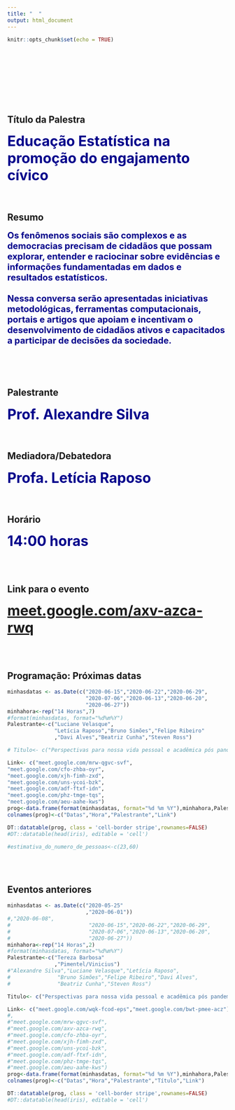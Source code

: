 ```yaml
---
title: "  "
output: html_document
---
```


```r
knitr::opts_chunk$set(echo = TRUE)
```
<br>
<br>
<br>
<br>
<br>
<br>
<br>

## Título da Palestra

<span style=" font-size: 32px; font-weight:bold; color:darkblue;">
Educação Estatística na promoção do engajamento cívico
</span>
<br>
<br>
<br>

## Resumo

<span style=" font-size: 20px; font-weight:bold; color:darkblue;">
Os fenômenos sociais são complexos e as democracias precisam de cidadãos que possam explorar, entender e raciocinar sobre evidências e informações fundamentadas em dados e resultados estatísticos. <br> <br>
Nessa conversa serão apresentadas iniciativas metodológicas, ferramentas computacionais, portais e artigos que apoiam e incentivam o desenvolvimento de cidadãos ativos e capacitados a participar de decisões da sociedade.
</span>

<!--
A disseminação do COVID- 19 no Brasil e no mundo ainda está cercada de incertezas mas já indicam que deverão acontecer mudanças relevantes na nossa vida. Serão feitas reflexões a respeito das que poderão ser positivas e que medidas para diminuir os efeitos negativos.-->

<br>
<br>
<br>

## Palestrante

<span style=" font-size: 32px; font-weight:bold; color:darkblue;">
Prof. Alexandre Silva </span>
<br>
<br>
<br>


## Mediadora/Debatedora

<span style=" font-size: 32px; font-weight:bold; color:darkblue;">Profa. Letícia Raposo</span>
<br>
<br>
<br>

## Horário

<span style=" font-size: 32px; font-weight:bold; color:darkblue;">14:00 horas</span>

<br>
<br>

## Link para o evento

<span style=" font-size: 32px; font-weight:bold; color:darkblue;">
 <a href="https://www.meet.google.com/axv-azca-rwq">meet.google.com/axv-azca-rwq</a> 
</span>

<br>
<br>



## Programação: Próximas datas

```r
minhasdatas <- as.Date(c("2020-06-15","2020-06-22","2020-06-29",
                         "2020-07-06","2020-06-13","2020-06-20",
                         "2020-06-27"))
minhahora<-rep("14 Horas",7)
#format(minhasdatas, format="%d%m%Y")
Palestrante<-c("Luciane Velasque",
               "Letícia Raposo","Bruno Simões","Felipe Ribeiro"
               ,"Davi Alves","Beatriz Cunha","Steven Ross")

# Titulo<- c("Perspectivas para nossa vida pessoal e acadêmica pós pandemia", "Práticas didático-pedagógicas no período de pós-pandemia e a formação de professores para o exercício responsável da docência online")

Link<- c("meet.google.com/mrw-qgvc-svf",
"meet.google.com/cfo-zhba-oyr",
"meet.google.com/xjh-fimh-zxd",
"meet.google.com/uns-ycoi-bzk",
"meet.google.com/adf-ftxf-idn",
"meet.google.com/phz-tmge-tqs",
"meet.google.com/aeu-aahe-kws")
prog<-data.frame(format(minhasdatas, format="%d %m %Y"),minhahora,Palestrante,Link)
colnames(prog)<-c("Datas","Hora","Palestrante","Link")

DT::datatable(prog, class = 'cell-border stripe',rownames=FALSE)
#DT::datatable(head(iris), editable = 'cell')

#estimativa_do_numero_de_pessoas<-c(23,60)
```

<br>
<br>


## Eventos anteriores

```r
minhasdatas <- as.Date(c("2020-05-25"
                         ,"2020-06-01"))
#,"2020-06-08",
#                         "2020-06-15","2020-06-22","2020-06-29",
#                         "2020-07-06","2020-06-13","2020-06-20",
#                         "2020-06-27"))
minhahora<-rep("14 Horas",2)
#format(minhasdatas, format="%d%m%Y")
Palestrante<-c("Tereza Barbosa"
               ,"Pimentel/Vinicius")
#"Alexandre Silva","Luciane Velasque","Letícia Raposo",
#               "Bruno Simões","Felipe Ribeiro","Davi Alves",
#               "Beatriz Cunha","Steven Ross")

Titulo<- c("Perspectivas para nossa vida pessoal e acadêmica pós pandemia", "Práticas didático-pedagógicas e a formação de professores para o exercício responsável da docência online")

Link<- c("meet.google.com/wqk-fcod-eps","meet.google.com/bwt-pmee-acz")
#,
#"meet.google.com/mrw-qgvc-svf",
#"meet.google.com/axv-azca-rwq",
#"meet.google.com/cfo-zhba-oyr",
#"meet.google.com/xjh-fimh-zxd",
#"meet.google.com/uns-ycoi-bzk",
#"meet.google.com/adf-ftxf-idn",
#"meet.google.com/phz-tmge-tqs",
#"meet.google.com/aeu-aahe-kws")
prog<-data.frame(format(minhasdatas, format="%d %m %Y"),minhahora,Palestrante,Titulo, Link)
colnames(prog)<-c("Datas","Hora","Palestrante","Título","Link")

DT::datatable(prog, class = 'cell-border stripe',rownames=FALSE)
#DT::datatable(head(iris), editable = 'cell')
```

